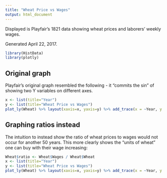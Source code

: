 ```yaml
---
title: "Wheat Price vs Wages"
output: html_document
---
```


Displayed is Playfair's 1821 data showing wheat prices and laborers' weekly wages.

Generated April 22, 2017.

```r
library(HistData)
library(plotly)
```

## Original graph

Playfair's original graph resembled the following - it "commits the sin" of showing
two Y variables on different axes.

```r
x <- list(title="Year")
y <- list(title="Wheat Price vs Wages")
plot_ly(Wheat) %>% layout(xaxis=x, yaxis=y) %>% add_trace(x = ~Year, y = ~Wheat, mode="lines") %>% add_trace(x = ~Year, y = ~Wages, mode="lines")
```

## Graphing ratios instead
The intuition to instead show the ratio of wheat
prices to wages would not occur for another 50 years. This more
clearly shows the "units of wheat" one can buy with their wage
increasing:

```r
Wheat$ratio <- Wheat$Wages / Wheat$Wheat
x <- list(title="Year")
y <- list(title="Wheat Price vs Wages")
plot_ly(Wheat) %>% layout(xaxis=x, yaxis=y) %>% add_trace(x = ~Year, y = ~ratio, mode="lines")
```